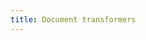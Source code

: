 ```yaml
---
title: Document transformers
---
```

<Columns cols={3}>
  <Card
    title="html-to-text"
    icon="link"
    href="/oss/javascript/integrations/document_transformers/html-to-text"
    arrow="true"
    cta="View guide"
  >
  </Card>
  <Card
    title="mozilla/readability"
    icon="link"
    href="/oss/javascript/integrations/document_transformers/mozilla_readability"
    arrow="true"
    cta="View guide"
  >
  </Card>
  <Card
    title="OpenAI functions metadata tagger"
    icon="link"
    href="/oss/javascript/integrations/document_transformers/openai_metadata_tagger"
    arrow="true"
    cta="View guide"
  >
  </Card>
</Columns>

